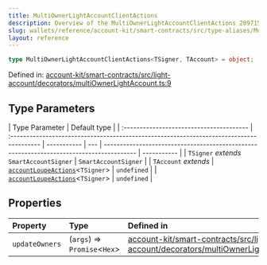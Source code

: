 ```yaml
---
title: MultiOwnerLightAccountClientActions
description: Overview of the MultiOwnerLightAccountClientActions 2097152
slug: wallets/reference/account-kit/smart-contracts/src/type-aliases/MultiOwnerLightAccountClientActions
layout: reference
---
```


```ts
type MultiOwnerLightAccountClientActions<TSigner, TAccount> = object;
```

Defined in: [account-kit/smart-contracts/src/light-account/decorators/multiOwnerLightAccount.ts:9](https://github.com/alchemyplatform/aa-sdk/blob/923a52171f7246172caf350853843e6680197da9/account-kit/smart-contracts/src/light-account/decorators/multiOwnerLightAccount.ts#L9)

## Type Parameters

| Type Parameter                           | Default type                                                                             |
| :--------------------------------------- | :--------------------------------------------------------------------------------------- | ----------- | --- | ---------------------------------------------------------------------------------------- | ----------- |
| `TSigner` _extends_ `SmartAccountSigner` | `SmartAccountSigner`                                                                     |
| `TAccount` _extends_                     | [`accountLoupeActions`](../../../core/src/variables/accountLoupeActions.mdx)\<`TSigner`> | `undefined` |     | [`accountLoupeActions`](../../../core/src/variables/accountLoupeActions.mdx)\<`TSigner`> | `undefined` |

## Properties

| Property                               | Type                          | Defined in                                                                                                                                                                                                                                                              |
| :------------------------------------- | :---------------------------- | :---------------------------------------------------------------------------------------------------------------------------------------------------------------------------------------------------------------------------------------------------------------------- |
| <a id="updateowners" /> `updateOwners` | (`args`) => `Promise`\<`Hex`> | [account-kit/smart-contracts/src/light-account/decorators/multiOwnerLightAccount.ts:15](https://github.com/alchemyplatform/aa-sdk/blob/923a52171f7246172caf350853843e6680197da9/account-kit/smart-contracts/src/light-account/decorators/multiOwnerLightAccount.ts#L15) |
